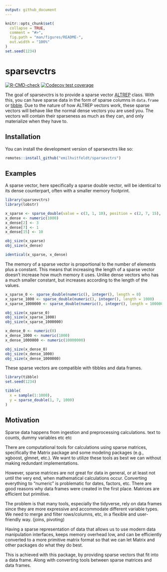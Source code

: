```yaml
---
output: github_document
---
```


<!-- README.md is generated from README.Rmd. Please edit that file -->

```r
knitr::opts_chunk$set(
  collapse = TRUE,
  comment = "#>",
  fig.path = "man/figures/README-",
  out.width = "100%"
)
set.seed(1234)
```

# sparsevctrs

<!-- badges: start -->
[![R-CMD-check](https://github.com/EmilHvitfeldt/sparsevctrs/actions/workflows/R-CMD-check.yaml/badge.svg)](https://github.com/EmilHvitfeldt/sparsevctrs/actions/workflows/R-CMD-check.yaml)
[![Codecov test coverage](https://codecov.io/gh/EmilHvitfeldt/sparsevctrs/branch/main/graph/badge.svg)](https://app.codecov.io/gh/EmilHvitfeldt/sparsevctrs?branch=main)
<!-- badges: end -->

The goal of sparsevctrs is to provide a sparse vector [ALTREP](https://svn.r-project.org/R/branches/ALTREP/ALTREP.html) class. With this, you can have sparse data in the form of sparse columns in `data.frame` or [tibble](https://tibble.tidyverse.org/). Due to the nature of how ALTREP vectors work, these sparse vectors will behave like the normal dense vectors you are used you. The vectors will contain their sparseness as much as they can, and only materialize when they have to.

## Installation

You can install the development version of sparsevctrs like so:

``` r
remotes::install_github("emilhvitfeldt/sparsevctrs")
```

## Examples

A sparse vector, here specifically a sparse double vector, will be identical to its dense counterpart, often with a smaller memory footprint.

```r
library(sparsevctrs)
library(lobstr)

x_sparse <- sparse_double(value = c(3, 1, 10), position = c(2, 7, 15), length = 1000)
x_dense <- numeric(1000)
x_dense[2] <- 3
x_dense[7] <- 1
x_dense[15] <- 10

obj_size(x_sparse)
obj_size(x_dense)

identical(x_sparse, x_dense)
```

The memory of a sparse vector is proportional to the number of elements plus a constant. This means that increasing the length of a sparse vector doesn't increase how much memory it uses. Unlike dense vectors who has a much smaller constant, but increases according to the length of the values. 

```r
x_sparse_0 <- sparse_double(numeric(), integer(), length = 0)
x_sparse_1000 <- sparse_double(numeric(), integer(), length = 1000)
x_sparse_1000000 <- sparse_double(numeric(), integer(), length = 10000000)

obj_size(x_sparse_0)
obj_size(x_sparse_1000)
obj_size(x_sparse_1000000)

x_dense_0 <- numeric(0)
x_dense_1000 <- numeric(1000)
x_dense_1000000 <- numeric(10000000)

obj_size(x_dense_0)
obj_size(x_dense_1000)
obj_size(x_dense_1000000)
```

These sparse vectors are compatible with tibbles and data frames.

```r
library(tibble)
set.seed(1234)

tibble(
  x = sample(1:1000),
  y = sparse_double(1, 7, 1000)
)
```

## Motivation

Sparse data happens from ingestion and preprocessing calculations. text to counts, dummy variables etc etc

There are computational tools for calculations using sparse matrices, specifically the Matrix package and some modeling packages (e.g., xgboost, glmnet, etc.). We want to utilize these tools as best we can without making redundant implementations.

However, sparse matrices are not great for data in general, or at least not until the very end, when mathematical calculations occur. Converting everything to “numeric” is problematic for dates, factors, etc. There are good reasons why data frames were created in the first place. Matrices are efficient but primitive.

The problem is that many tools, especially the tidyverse, rely on data frames since they are more expressive and accommodate different variable types. We need to merge and filter rows/columns, etc, in a flexible and user-friendly way. (joins, pivoting)

Having a sparse representation of data that allows us to use modern data manipulation interfaces, keeps memory overhead low, and can be efficiently converted to a more primitive matrix format so that we can let Matrix and other packages do what they do best.

This is achieved with this package, by providing sparse vectors that fit into a data frame. Along with converting tools between sparse matrices and data frames.

